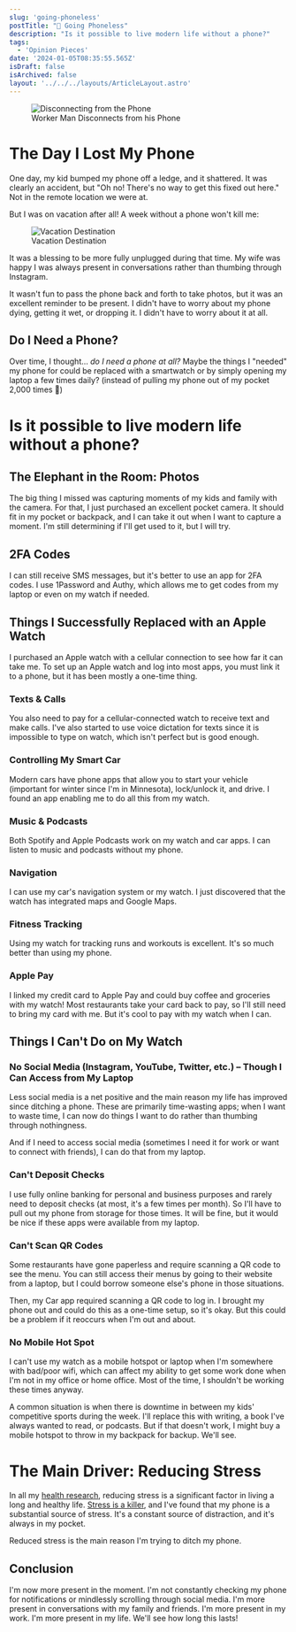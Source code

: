 ```yaml
---
slug: 'going-phoneless'
postTitle: "📵 Going Phoneless"
description: "Is it possible to live modern life without a phone?"
tags:
  - 'Opinion Pieces'
date: '2024-01-05T08:35:55.565Z'
isDraft: false
isArchived: false
layout: '../../../layouts/ArticleLayout.astro'
---
```


<figure>
  <Image src={import('./_disconnect.webp')} alt="Disconnecting from the Phone" />
  <figcaption>Worker Man Disconnects from his Phone</figcaption>
</figure>

# The Day I Lost My Phone

One day, my kid bumped my phone off a ledge, and it shattered. It was clearly an accident, but "Oh no! There's no way to get this fixed out here." Not in the remote location we were at. 

But I was on vacation after all! A week without a phone won't kill me:

<figure>
  <Image src={import('./_costa-rica.jpeg')} alt="Vacation Destination" />
  <figcaption>Vacation Destination</figcaption>
</figure>

It was a blessing to be more fully unplugged during that time. My wife was happy I was always present in conversations rather than thumbing through Instagram.

It wasn't fun to pass the phone back and forth to take photos, but it was an excellent reminder to be present. I didn't have to worry about my phone dying, getting it wet, or dropping it. I didn't have to worry about it at all.

## Do I Need a Phone?

Over time, I thought... _do I need a phone at all?_ Maybe the things I "needed" my phone for could be replaced with a smartwatch or by simply opening my laptop a few times daily? (instead of pulling my phone out of my pocket 2,000 times 🤪)

# Is it possible to live modern life without a phone?

## The Elephant in the Room: Photos

The big thing I missed was capturing moments of my kids and family with the camera. For that, I just purchased an excellent pocket camera. It should fit in my pocket or backpack, and I can take it out when I want to capture a moment. I'm still determining if I'll get used to it, but I will try.

## 2FA Codes

I can still receive SMS messages, but it's better to use an app for 2FA codes. I use 1Password and Authy, which allows me to get codes from my laptop or even on my watch if needed.

## Things I Successfully Replaced with an Apple Watch

I purchased an Apple watch with a cellular connection to see how far it can take me. To set up an Apple watch and log into most apps, you must link it to a phone, but it has been mostly a one-time thing.

### Texts & Calls

You also need to pay for a cellular-connected watch to receive text and make calls. I've also started to use voice dictation for texts since it is impossible to type on watch, which isn't perfect but is good enough.

### Controlling My Smart Car

Modern cars have phone apps that allow you to start your vehicle (important for winter since I'm in Minnesota), lock/unlock it, and drive. I found an app enabling me to do all this from my watch.

### Music & Podcasts

Both Spotify and Apple Podcasts work on my watch and car apps. I can listen to music and podcasts without my phone.

### Navigation

I can use my car's navigation system or my watch. I just discovered that the watch has integrated maps and Google Maps.

### Fitness Tracking

Using my watch for tracking runs and workouts is excellent. It's so much better than using my phone.

### Apple Pay

I linked my credit card to Apple Pay and could buy coffee and groceries with my watch! Most restaurants take your card back to pay, so I'll still need to bring my card with me. But it's cool to pay with my watch when I can.

## Things I Can't Do on My Watch

### No Social Media (Instagram, YouTube, Twitter, etc.) – Though I Can Access from My Laptop

Less social media is a net positive and the main reason my life has improved since ditching a phone. These are primarily time-wasting apps; when I want to waste time, I can now do things I want to do rather than thumbing through nothingness.

And if I need to access social media (sometimes I need it for work or want to connect with friends), I can do that from my laptop.

### Can't Deposit Checks

I use fully online banking for personal and business purposes and rarely need to deposit checks (at most, it's a few times per month). So I'll have to pull out my phone from storage for those times. It will be fine, but it would be nice if these apps were available from my laptop.

### Can't Scan QR Codes

Some restaurants have gone paperless and require scanning a QR code to see the menu. You can still access their menus by going to their website from a laptop, but I could borrow someone else's phone in those situations.

Then, my Car app required scanning a QR code to log in. I brought my phone out and could do this as a one-time setup, so it's okay. But this could be a problem if it reoccurs when I'm out and about.

### No Mobile Hot Spot

I can't use my watch as a mobile hotspot or laptop when I'm somewhere with bad/poor wifi, which can affect my ability to get some work done when I'm not in my office or home office. Most of the time, I shouldn't be working these times anyway. 

A common situation is when there is downtime in between my kids' competitive sports during the week. I'll replace this with writing, a book I've always wanted to read, or podcasts. But if that doesn't work, I might buy a mobile hotspot to throw in my backpack for backup. We'll see.

# The Main Driver: Reducing Stress

In all my [health research](/articles/personal-health-checklist/), reducing stress is a significant factor in living a long and healthy life. [Stress is a killer](https://www.health.harvard.edu/heart-health/stress-and-your-heart), and I've found that my phone is a substantial source of stress. It's a constant source of distraction, and it's always in my pocket.

Reduced stress is the main reason I'm trying to ditch my phone.

## Conclusion

I'm now more present in the moment. I'm not constantly checking my phone for notifications or mindlessly scrolling through social media. I'm more present in conversations with my family and friends. I'm more present in my work. I'm more present in my life. We'll see how long this lasts!